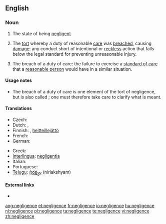 ==English==

===Noun===
{{en-noun|-}}

# The state of being [[negligent]]
# {{legal}} {{singulare tantum}} The [[tort]] whereby a duty of reasonable [[care]] was [[breach]]ed, causing [[damage]]: any conduct short of intentional or [[reckless]] action that falls below the legal standard for preventing unreasonable injury.
# {{legal}} {{uncountable}} The breach of a duty of care: the failure to exercise a [[standard of care]] that a [[reasonable person]] would have in a similar situation.

====Usage notes====
* The breach of a duty of care is one element of the tort of negligence, but is also called {{term||negligence}}; one must therefore take care to clarify what is meant.

====Translations====
{{trans-top|failure to exercise a standard of care (law)}}
* Czech: {{t-|cs|nedbalost|f}}
* Dutch: {{t+|nl|nalatigheid|f}},  {{t+|nl|achteloosheid|f}}
* Finnish: {{t-|fi|huolimattomuus}}, [[heitteillejättö]]
* French: {{t-|fr|négligence coupable|f}}
* German: {{t-|de|Fahrlässigkeit|f}}
{{trans-mid}}
* Greek: {{t+|el|αβλεψία|f|tr=avlepsía|sc=Grek}}
* [[Interlingua]]: [[negligentia]]
* Italian: {{t-|it|negligenza|f}}
* Portuguese: {{t+|pt|negligência|f}}
* [[Telugu]]: [[నిర్లక్ష్యం]] (nirlakshyam)
{{trans-bottom}}

====External links====
* {{pedia}}

[[ang:negligence]]
[[et:negligence]]
[[fr:negligence]]
[[io:negligence]]
[[hu:negligence]]
[[nl:negligence]]
[[pl:negligence]]
[[ta:negligence]]
[[te:negligence]]
[[vi:negligence]]
[[zh:negligence]]